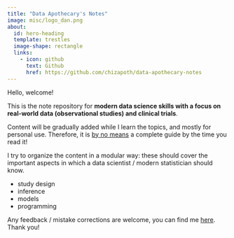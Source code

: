 ```yaml
---
title: "Data Apothecary's Notes"
image: misc/logo_dan.png
about:
  id: hero-heading
  template: trestles
  image-shape: rectangle
  links:
    - icon: github
      text: Github
      href: https://github.com/chizapoth/data-apothecary-notes
---
```


::: {#hero-heading}

Hello, welcome!

This is the note repository for **modern data science skills with a focus on real-world data (observational studies) and clinical trials**. 

Content will be gradually added while I learn the topics, and mostly for personal use. Therefore, it is <u>by no means</u> a complete guide by the time you read it!

I try to organize the content in a modular way: these should cover the important aspects in which a data scientist / modern statistician should know.

* study design
* inference
* models
* programming

Any feedback / mistake corrections are welcome, you can find me [here](https://chizapoth.github.io). Thank you!

:::
